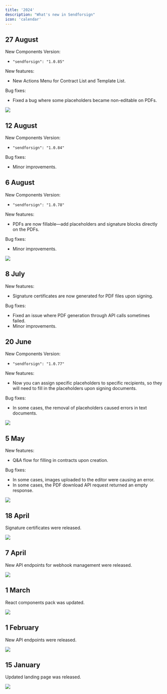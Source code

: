 ```yaml
---
title: '2024'
description: "What's new in Sendforsign"
icon: 'calendar'
---
```

## 27 August
New Components Version:
- `"sendforsign": "1.0.85"`

New features:
- New Actions Menu for Contract List and Template List.

Bug fixes:
- Fixed a bug where some placeholders became non-editable on PDFs.

<Frame caption="Actions Menu">
  <img src="/changelog/img24/270824.png" />
</Frame>

## 12 August
New Components Version:
- `"sendforsign": "1.0.84"`

Bug fixes:
- Minor improvements.

## 6 August
New Components Version:
- `"sendforsign": "1.0.78"`

New features:
- PDFs are now fillable—add placeholders and signature blocks directly on the PDFs.

Bug fixes:
- Minor improvements.

<Frame caption="Fillable PDFs">
  <img src="/changelog/img24/060824.png" />
</Frame>

## 8 July
New features:
- Signature certificates are now generated for PDF files upon signing.

Bug fixes:
- Fixed an issue where PDF generation through API calls sometimes failed.
- Minor improvements.

## 20 June
New Components Version:
- `"sendforsign": "1.0.77"`

New features:
- Now you can assign specific placeholders to specific recipients, so they will need to fill in the placeholders upon signing documents.

Bug fixes:
- In some cases, the removal of placeholders caused errors in text documents.

<Frame caption="Placeholders">
  <img src="/changelog/img24/200624.png" />
</Frame>

## 5 May
New features:
- Q&A flow for filling in contracts upon creation.

Bug fixes:
- In some cases, images uploaded to the editor were causing an error.
- In some cases, the PDF download API request returned an empty response.

<Frame caption="Q&A flow">
  <img src="/changelog/img24/050524.png" />
</Frame>

## 18 April
Signature certificates were released.
<Frame caption="Signature certificates">
  <img src="/changelog/img24/180424.png" />
</Frame>

## 7 April
New API endpoints for webhook management were released.
<Frame caption="Webhook API endpoints">
  <img src="/changelog/img24/070424.png" />
</Frame>

## 1 March
React components pack was updated.
<Frame caption="React components">
  <img src="/changelog/img24/010324.png" />
</Frame>

## 1 February
New API endpoints were released.
<Frame caption="API endpoints">
  <img src="/changelog/img24/010224.png" />
</Frame>

## 15 January
Updated landing page was released.
<Frame caption="Landing page">
  <img src="/changelog/img24/150124.png" />
</Frame>